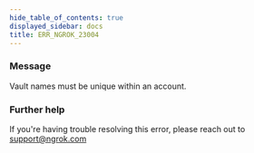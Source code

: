 ```yaml
---
hide_table_of_contents: true
displayed_sidebar: docs
title: ERR_NGROK_23004
---
```


### Message

Vault names must be unique within an account.

<ErrorDetails />

### Further help

If you're having trouble resolving this error, please reach out to [support@ngrok.com](mailto:support@ngrok.com?subject=Help%20with%20ERR_NGROK_23004)
